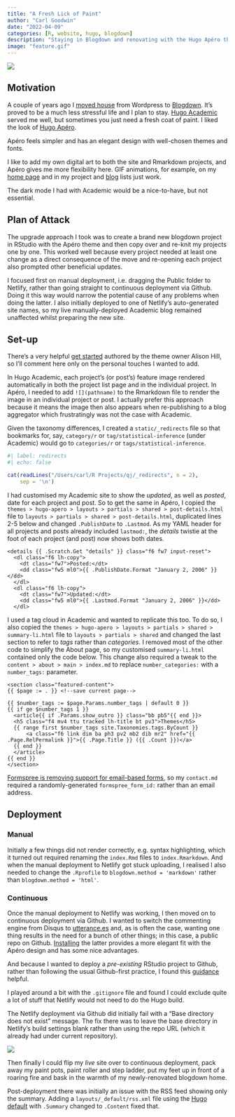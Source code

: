 ```yaml
---
title: "A Fresh Lick of Paint"
author: "Carl Goodwin"
date: "2022-04-09"
categories: [R, website, hugo, blogdown]
description: "Staying in Blogdown and renovating with the Hugo Apéro theme"
image: "feature.gif"
---
```


![](feature.gif)

## Motivation

A couple of years ago I [moved house](/blog/plunge) from Wordpress to [Blogdown](https://bookdown.org/yihui/blogdown/). It's proved to be a much less stressful life and I plan to stay. [Hugo Academic](https://academic-demo.netlify.app) served me well, but sometimes you just need a fresh coat of paint. I liked the look of [Hugo Apéro](https://hugo-apero-docs.netlify.app).

Apéro feels simpler and has an elegant design with well-chosen themes and fonts.

I like to add my own digital art to both the site and Rmarkdown projects, and Apéro gives me more flexibility here. GIF animations, for example, on my [home page](/.) and in my project and [blog](/blog/) lists just work.

The dark mode I had with Academic would be a nice-to-have, but not essential.

## Plan of Attack

The upgrade approach I took was to create a brand new blogdown project in RStudio with the Apéro theme and then copy over and re-knit my projects one by one. This worked well because every project needed at least one change as a direct consequence of the move and re-opening each project also prompted other beneficial updates.

I focused first on manual deployment, i.e. dragging the Public folder to Netlify, rather than going straight to continuous deployment via Github. Doing it this way would narrow the potential cause of any problems when doing the latter. I also initially deployed to one of Netlify's auto-generated site names, so my live manually-deployed Academic blog remained unaffected whilst preparing the new site.

## Set-up

There's a very helpful [get started](https://hugo-apero-docs.netlify.app/start/) authored by the theme owner Alison Hill, so I'll comment here only on the personal touches I wanted to add.

In Hugo Academic, each project's (or post's) feature image rendered automatically in both the project list page and in the individual project. In Apéro, I needed to add `![](pathname)` to the Rmarkdown file to render the image in an individual project or post. I actually prefer this approach because it means the image then also appears when re-publishing to a blog aggregator which frustratingly was not the case with Academic.

Given the taxonomy differences, I created a `static/_redirects` file so that bookmarks for, say, `category/r` or `tag/statistical-inference` (under Academic) would go to `categories/r` or `tags/statistical-inference`.

```r
#| label: redirects
#| echo: false

cat(readLines("/Users/carl/R Projects/qj/_redirects", n = 2), 
    sep = '\n')
```

I had customised my Academic site to show the *updated*, as well as *posted*, date for each project and post. So to get the same in Apéro, I copied the `themes > hugo-apero > layouts > partials > shared > post-details.html` file to `layouts > partials > shared > post-details.html`, duplicated lines 2-5 below and changed `.PublishDate` to `.Lastmod`. As my YAML header for all projects and posts already included `lastmod:`, the *details* twistie at the foot of each project (and post) now shows both dates.

    <details {{ .Scratch.Get "details" }} class="f6 fw7 input-reset">
      <dl class="f6 lh-copy">
        <dt class="fw7">Posted:</dt>
        <dd class="fw5 ml0">{{ .PublishDate.Format "January 2, 2006" }}</dd>
      </dl>
      <dl class="f6 lh-copy">
        <dt class="fw7">Updated:</dt>
        <dd class="fw5 ml0">{{ .Lastmod.Format "January 2, 2006" }}</dd>
      </dl>

I used a tag cloud in Academic and wanted to replicate this too. To do so, I also copied the `themes > hugo-apero > layouts > partials > shared > summary-li.html` file to `layouts > partials > shared` and changed the last section to refer to *tags* rather than *categories*. I removed most of the other code to simplify the About page, so my customised `summary-li.html` contained only the code below. This change also required a tweak to the `content > about > main > index.md` to replace `number_categories:` with a `number_tags:` parameter.

    <section class="featured-content">
    {{ $page := . }} <!--save current page-->

    {{ $number_tags := $page.Params.number_tags | default 0 }}
    {{ if ge $number_tags 1 }}
      <article{{ if .Params.show_outro }} class="bb pb5"{{ end }}>
      <h5 class="f4 mv4 ttu tracked lh-title bt pv3">Themes</h5>
      {{ range first $number_tags site.Taxonomies.tags.ByCount }}
          <a class="f6 link dim ba ph3 pv2 mb2 dib mr2" href="{{ .Page.RelPermalink }}">{{ .Page.Title }} ({{ .Count }})</a>
      {{ end }}
      </article>
    {{ end }}
    </section>

[Formspree is removing support for email-based forms](https://help.formspree.io/hc/en-us/articles/360056076314-Phasing-out-legacy-forms-email-URLs-), so my `contact.md` required a randomly-generated `formspree_form_id:` rather than an email address.

## Deployment

### Manual

Initially a few things did not render correctly, e.g. syntax highlighting, which it turned out required renaming the `index.Rmd` files to `index.Rmarkdown`. And when the manual deployment to Netlify got stuck uploading, I realised I also needed to change the `.Rprofile` to `blogdown.method = 'markdown'` rather than `blogdown.method = 'html'`.

### Continuous

Once the manual deployment to Netlify was working, I then moved on to continuous deployment via Github. I wanted to switch the commenting engine from Disqus to [utterance.es](https://utteranc.es) and, as is often the case, wanting one thing results in the need for a bunch of other things; in this case, a public repo on Github. [Installing](https://github.com/apps/utterances) the latter provides a more elegant fit with the Apéro design and has some nice advantages.

And because I wanted to deploy a *pre-existing* RStudio project to Github, rather than following the usual Github-first practice, I found this [guidance](https://happygitwithr.com/existing-github-first.html) helpful.

I played around a bit with the `.gitignore` file and found I could exclude quite a lot of stuff that Netlify would not need to do the Hugo build.

The Netlify deployment via Github did initially fail with a "Base directory does not exist" message. The fix there was to leave the base directory in Netlify's build settings blank rather than using the repo URL (which it already had under current repository).

![](netlify.png)

Then finally I could flip my *live* site over to continuous deployment, pack away my paint pots, paint roller and step ladder, put my feet up in front of a roaring fire and bask in the warmth of my newly-renovated blogdown home.

Post-deployment there was initially an issue with the RSS feed showing only the summary. Adding a `layouts/_default/rss.xml` file using the [Hugo default](https://github.com/gohugoio/hugo/blob/master/tpl/tplimpl/embedded/templates/_default/rss.xml) with `.Summary` changed to `.Content` fixed that.

